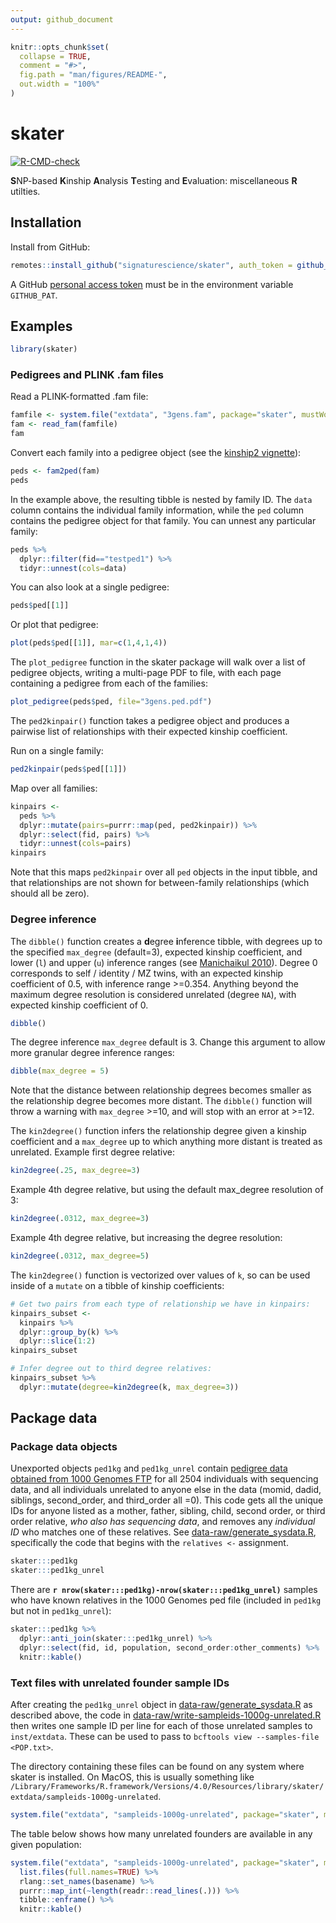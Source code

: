 ```yaml
---
output: github_document
---
```


<!-- README.md is generated from README.Rmd. Please edit that file -->

```r
knitr::opts_chunk$set(
  collapse = TRUE,
  comment = "#>",
  fig.path = "man/figures/README-",
  out.width = "100%"
)
```

# skater

<!-- badges: start -->
[![R-CMD-check](https://github.com/signaturescience/skater/workflows/R-CMD-check/badge.svg)](https://github.com/signaturescience/skater/actions)
<!-- badges: end -->

**S**NP-based **K**inship **A**nalysis **T**esting and **E**valuation: miscellaneous **R** utilties.

## Installation

Install from GitHub:

``` r
remotes::install_github("signaturescience/skater", auth_token = github_pat(quiet))
```

A GitHub [personal access token](https://github.com/settings/tokens) must be in the environment variable `GITHUB_PAT`. 

## Examples

```r
library(skater)
```

### Pedigrees and PLINK .fam files

Read a PLINK-formatted .fam file:

```r
famfile <- system.file("extdata", "3gens.fam", package="skater", mustWork=TRUE)
fam <- read_fam(famfile)
fam
```

Convert each family into a pedigree object (see the [kinship2 vignette](https://cran.r-project.org/web/packages/kinship2/vignettes/pedigree.html)):

```r
peds <- fam2ped(fam)
peds
```

In the example above, the resulting tibble is nested by family ID. The `data` column contains the individual family information, while the `ped` column contains the pedigree object for that family. You can unnest any particular family:

```r
peds %>% 
  dplyr::filter(fid=="testped1") %>% 
  tidyr::unnest(cols=data)
```

You can also look at a single pedigree:

```r
peds$ped[[1]]
```

Or plot that pedigree:

```r
plot(peds$ped[[1]], mar=c(1,4,1,4))
```

The `plot_pedigree` function in the skater package will walk over a list of pedigree objects, writing a multi-page PDF to file, with each page containing a pedigree from each of the families:

```r
plot_pedigree(peds$ped, file="3gens.ped.pdf")
```

The `ped2kinpair()` function takes a pedigree object and produces a pairwise list of relationships with their expected kinship coefficient. 

Run on a single family:

```r
ped2kinpair(peds$ped[[1]])
```

Map over all families:

```r
kinpairs <- 
  peds %>% 
  dplyr::mutate(pairs=purrr::map(ped, ped2kinpair)) %>% 
  dplyr::select(fid, pairs) %>% 
  tidyr::unnest(cols=pairs)
kinpairs
```

Note that this maps `ped2kinpair` over all `ped` objects in the input tibble, and that relationships are not shown for between-family relationships (which should all be zero).

### Degree inference

The `dibble()` function creates a **d**egree **i**nference tibble, with degrees up to the specified `max_degree` (default=3), expected kinship coefficient, and lower (`l`) and upper (`u`) inference ranges (see [Manichaikul 2010](https://www.ncbi.nlm.nih.gov/pmc/articles/PMC3025716/)). Degree 0 corresponds to self / identity / MZ twins, with an expected kinship coefficient of 0.5, with inference range >=0.354. Anything beyond the maximum degree resolution is considered unrelated (degree `NA`), with expected kinship coefficient of 0.

```r
dibble()
```

The degree inference `max_degree` default is 3. Change this argument to allow more granular degree inference ranges:

```r
dibble(max_degree = 5)
```

Note that the distance between relationship degrees becomes smaller as the relationship degree becomes more distant. The `dibble()` function will throw a warning with `max_degree` >=10, and will stop with an error at >=12.

The `kin2degree()` function infers the relationship degree given a kinship coefficient and a `max_degree` up to which anything more distant is treated as unrelated. Example first degree relative:

```r
kin2degree(.25, max_degree=3)
```

Example 4th degree relative, but using the default max_degree resolution of 3:

```r
kin2degree(.0312, max_degree=3)
```

Example 4th degree relative, but increasing the degree resolution:

```r
kin2degree(.0312, max_degree=5)
```

The `kin2degree()` function is vectorized over values of `k`, so can be used inside of a `mutate` on a tibble of kinship coefficients:

```r
# Get two pairs from each type of relationship we have in kinpairs:
kinpairs_subset <- 
  kinpairs %>% 
  dplyr::group_by(k) %>% 
  dplyr::slice(1:2)
kinpairs_subset

# Infer degree out to third degree relatives:
kinpairs_subset %>% 
  dplyr::mutate(degree=kin2degree(k, max_degree=3))
```

## Package data

### Package data objects

Unexported objects `ped1kg` and `ped1kg_unrel` contain [pedigree data obtained from 1000 Genomes FTP](http://ftp.1000genomes.ebi.ac.uk/vol1/ftp/release/20130502/integrated_call_samples_v3.20200731.ALL.ped) for all 2504 individuals with sequencing data, and all individuals unrelated to anyone else in the data (momid, dadid, siblings, second_order, and third_order all =0). This code gets all the unique IDs for anyone listed as a mother, father, sibling, child, second order, or third order relative, _who also has sequencing data_, and removes any _individual ID_ who matches one of these relatives. See [data-raw/generate_sysdata.R](data-raw/generate_sysdata.R), specifically the code that begins with the `relatives <-` assignment. 

```r
skater:::ped1kg
skater:::ped1kg_unrel
```

There are **`r nrow(skater:::ped1kg)-nrow(skater:::ped1kg_unrel)`** samples who have known relatives in the 1000 Genomes ped file (included in `ped1kg` but not in `ped1kg_unrel`):

```r
skater:::ped1kg %>% 
  dplyr::anti_join(skater:::ped1kg_unrel) %>% 
  dplyr::select(fid, id, population, second_order:other_comments) %>% 
  knitr::kable()
```

### Text files with unrelated founder sample IDs

After creating the `ped1kg_unrel` object in [data-raw/generate_sysdata.R](data-raw/generate_sysdata.R) as described above, the code in [data-raw/write-sampleids-1000g-unrelated.R](data-raw/write-sampleids-1000g-unrelated.R) then writes one sample ID per line for each of those unrelated samples to `inst/extdata`. These can be used to pass to `bcftools view --samples-file <POP.txt>`.

The directory containing these files can be found on any system where skater is installed. On MacOS, this is usually something like `/Library/Frameworks/R.framework/Versions/4.0/Resources/library/skater/extdata/sampleids-1000g-unrelated`.

```r
system.file("extdata", "sampleids-1000g-unrelated", package="skater", mustWork=TRUE)
```

The table below shows how many unrelated founders are available in any given population:

```r
system.file("extdata", "sampleids-1000g-unrelated", package="skater", mustWork=TRUE) %>% 
  list.files(full.names=TRUE) %>% 
  rlang::set_names(basename) %>% 
  purrr::map_int(~length(readr::read_lines(.))) %>% 
  tibble::enframe() %>% 
  knitr::kable()
```

